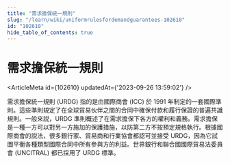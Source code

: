 ```yaml
---
title: "需求擔保統一規則"
slug: "/learn/wiki/uniformrulesfordemandguarantees-102610"
id: "102610"
hide_table_of_contents: true
---
```



# 需求擔保統一規則

<ArticleMeta id={102610} updatedAt={'2023-09-26 13:59:02'} />
<div className='border-solid border-b border-t-0 my-4 border-[var(--ifm-color-gray-300)]' />

需求擔保統一規則 (URDG) 指的是由國際商會 (ICC) 於 1991 年制定的一套國際準則。這些準則規定了在全球貿易伙伴之間的合同中確保付款和履行保證的普遍共識規則。一般來説，URDG 準則概述了在需求擔保下各方的權利和義務。需求擔保是一種一方可以對另一方施加的保護措施，以防第二方不按預定規格執行。根據國際商會的説法，很多銀行家、貿易商和行業協會都認可並接受 URDG，因為它試圖平衡各種類型國際合同中所有參與方的利益。世界銀行和聯合國國際貿易法委員會 (UNCITRAL) 都已採用了 URDG 標準。
